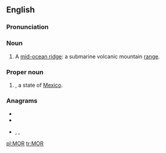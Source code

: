 {{also|Appendix:Variations of "mor"}}
==English==

===Pronunciation===
{{rfp|Are these ever pronounced? Are they pronounced like [[more]] or as initialisms?|lang=en}}

===Noun===
{{en-noun}}

# A [[w:Mid-ocean ridge|mid-ocean ridge]]: a submarine volcanic mountain [[range]].

===Proper noun===
{{en-proper noun}}
# {{abbreviation of|Morelos|lang=en}}, a state of [[Mexico]].

===Anagrams===
* {{l|en|MRO}}
* {{l|en|RMO}}
* {{l|en|Rom}}, {{l|en|Rom.}}, {{l|en|ROM}}

[[pl:MOR]]
[[tr:MOR]]